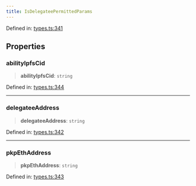 ```yaml
---
title: IsDelegateePermittedParams
---
```


Defined in: [types.ts:341](https://github.com/LIT-Protocol/Vincent/blob/1ec4d670031700c70e1e2ba1640f87d4b5f07fe8/packages/libs/contracts-sdk/src/types.ts#L341)

## Properties

### abilityIpfsCid

> **abilityIpfsCid**: `string`

Defined in: [types.ts:344](https://github.com/LIT-Protocol/Vincent/blob/1ec4d670031700c70e1e2ba1640f87d4b5f07fe8/packages/libs/contracts-sdk/src/types.ts#L344)

***

### delegateeAddress

> **delegateeAddress**: `string`

Defined in: [types.ts:342](https://github.com/LIT-Protocol/Vincent/blob/1ec4d670031700c70e1e2ba1640f87d4b5f07fe8/packages/libs/contracts-sdk/src/types.ts#L342)

***

### pkpEthAddress

> **pkpEthAddress**: `string`

Defined in: [types.ts:343](https://github.com/LIT-Protocol/Vincent/blob/1ec4d670031700c70e1e2ba1640f87d4b5f07fe8/packages/libs/contracts-sdk/src/types.ts#L343)
